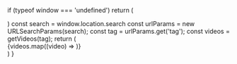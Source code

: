
  if (typeof window === 'undefined') return (<div></div>)
  const search = window.location.search
  const urlParams = new URLSearchParams(search);
  const tag = urlParams.get('tag');
  const videos = getVideos(tag);
  return (
      <div>
          {videos.map((video) => <VideoContainer video={video} />)}
      </div>
  )
}